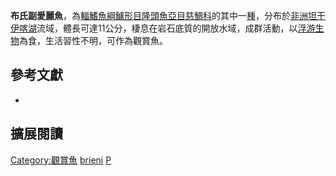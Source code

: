 {{Speciesbox
| name = 布氏副愛麗魚
| status = LC
| status_system = IUCN3.1
| image = 
| image_width = 260px
| image_caption = 
| genus = Paracyprichromis
| species = brieni
| authority = [[Poll|Poll]], 1981
| synonyms = *''Cyprichromis brieni''<br /><small>Poll, 1981</small>
}}
'''布氏副愛麗魚'''，為[[輻鰭魚綱|輻鰭魚綱]][[鱸形目|鱸形目]][[隆頭魚亞目|隆頭魚亞目]][[慈鯛科|慈鯛科]]的其中一[[種|種]]，分布於[[非洲|非洲]][[坦干伊喀湖|坦干伊喀湖]]流域，體長可達11公分，棲息在岩石底質的開放水域，成群活動，以[[浮游生物|浮游生物]]為食，生活習性不明，可作為觀賞魚。

== 參考文獻 ==
*{{FishBase_species|genus=Paracyprichromis|species=brieni|year=2013|month=4}}

== 擴展閱讀 ==
{{refbegin}}
{{wikispecies-inline|Paracyprichromis brieni|布氏副愛麗魚}}
{{refend}}
{{Taxonbar|from=Q3317498}}

[[Category:觀賞魚|Category:觀賞魚]]
[[Category:副愛麗魚屬|brieni]]
[[Category:1981年描述的魚類|P]]


{{鱸形目小作品}}